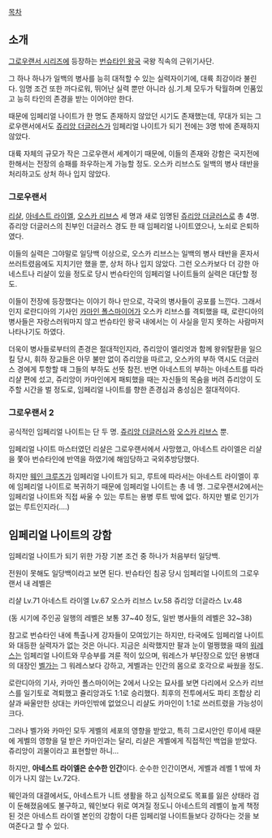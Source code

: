[[목차]]

== 소개 ==

[[그로우랜서 시리즈]]에 등장하는 [[번슈타인 왕국]] 국왕 직속의 근위기사단.

그 하나 하나가 일백의 병사를 능히 대적할 수 있는 실력자이기에, 대륙 최강이라 불린다. 임명 조건 또한 까다로워, 뛰어난 실력 뿐만 아니라 심.기.체 모두가 탁월하며 인품있고 능히 타인의 존경을 받는 이어야만 한다.

때문에 임페리얼 나이트가 한 명도 존재하지 않았던 시기도 존재했는데, 무대가 되는 그로우랜서에서도 [[쥬리앙 더글러스]]가 임페리얼 나이트가 되기 전에는 3명 밖에 존재하지 않았다.

대륙 자체의 규모가 작은 그로우랜서 세계이기 때문에, 이들의 존재와 강함은 국지전에 한해서는 전장의 승패를 좌우하는게 가능할 정도. 오스카 리브스도 일백의 병사 태반을 처리하고도 상처 하나 입지 않았다.

=== 그로우랜서 ===
[[리샬]], [[아네스트 라이엘]], [[오스카 리브스]] 세 명과 새로 임명된 [[쥬리앙 더글러스]]로 총 4명. 쥬리앙 더글러스의 친부인 더글러스 경도 한 때 임페리얼 나이트였으나, 노쇠로 은퇴하였다.

이들의 실력은 그야말로 일당백 이상으로, 오스카 리브스는 일백의 병사 태반을 혼자서 쓰러트렸음에도 지치기만 했을 뿐, 상처 하나 입지 않았다. 그런 오스카보다 더 강한 아네스트나 리샬이 있을 정도로 당시 번슈타인의 임페리얼 나이트들의 실력은 대단할 정도.

이들이 전장에 등장했다는 이야기 하나 만으로, 각국의 병사들이 공포를 느낀다. 그래서인지 로란디아의 기사인 [[카마인 폴스마이어]]가 오스카 리브스를 격퇴했을 때, 로란디아의 병사들은 자랑스러워마지 않고 번슈타인 왕국 내에서는 이 사실을 믿지 못하는 사람마저 나타나기도 하였다.

더욱이 병사들로부터의 존경은 절대적인지라, 쥬리앙이 엘리엇과 함께 왕위탈환을 일으킬 당시, 휘하 장교들은 아무 불만 없이 쥬리앙을 따르고, 오스카의 부하 역시도 더글러스 경에게 투항할 때 그들의 부하도 선뜻 참전. 반면 아네스트의 부하는 아네스트를 따라 리샬 편에 섰고, 쥬리앙이 카마인에게 패퇴했을 때는 자신들의 목숨을 버려 쥬리앙이 도주할 시간을 벌 정도로, 임페리얼 나이트를 향한 존경심과 충성심은 절대적이다.


=== 그로우랜서 2 ===
공식적인 임페리얼 나이트는 단 두 명. [[쥬리앙 더글러스]]와 [[오스카 리브스]] 뿐.

임페리얼 나이트 마스터였던 리샬은 그로우랜서에서 사망했고, 아네스트 라이엘은 리샬을 쫓아 번슈타인에 반역을 하였기에 해임당하고 국외추방당했다.

하지만 [[웨인 크루즈]]가 임페리얼 나이트가 되고, 루트에 따라서는 아네스트 라이엘이 후에 임페리얼 나이트로 복귀하기 때문에 임페리얼 나이트는 총 네 명. 그로우랜서2에서는 임페리얼 나이트와 직접 싸울 수 있는 루트는 용병 루트 밖에 없다. 하지만 별로 인기가 없는 루트인지라(....)


== 임페리얼 나이트의 강함 ==
임페리얼 나이트가 되기 위한 가장 기본 조건 중 하나가 처음부터 일당백.

전원이 못해도 일당백이라고 보면 된다. 
반슈타인 침공 당시 임페리얼 나이트의 그로우랜서 내 레벨은 

리샬 Lv.71
아네스트 라이엘 Lv.67
오스카 리브스 Lv.58
쥬리앙 더글라스 Lv.48

(동 시기에 주인공 일행의 레벨은 보통 37~40 정도, 일반 병사들의 레벨은 32~38)

참고로 번슈타인 내에 특출나게 강자들이 모여있기는 하지만, 타국에도 임페리얼 나이트와 대등한 실력자가 없는 것은 아니다. 지금은 쇠락했지만 팔과 눈이 멀쩡했을 때의 [[워레스]]는 임페리얼 나이트와 무승부를 겨룬 적이 있으며, 워레스가 부단장으로 있던 용병대의 대장인 [[벨가]]는 그 워레스보다 강하고, 게벨과는 인간의 몸으로 호각으로 싸웠을 정도.

로란디아의 기사, 카마인 폴스마이어는 2에서 나오는 묘사를 보면 다리에서 오스카 리브스를 일기토로 격퇴했고 쥴리앙과도 1:1로 승리했다. 최후의 전투에서도 파티 조합상 리샬과 싸울만한 상대는 카마인밖에 없었으니 리샬도 카마인이 1:1로 쓰러트렸을 가능성이 크다. 

그러나 벨가와 카마인 모두 게벨의 세포의 영향을 받았고, 특히 그로시안인 루이세 때문에 게벨의 영향을 덜 받은 카마인과는 달리, 리샬은 게벨에게 직접적인 백업을 받았다. 쥬리앙이 괴물이라고 표현할만 하니...

하지만, '''아네스트 라이엘은 순수한 인간'''이다.
순수한 인간이면서, 게벨과 레벨 1 밖에 차이가 나지 않는 Lv.72다.

웨인과의 대결에서도, 아네스트가 니트 생활을 하고 심적으로도 목표를 잃은 상태라 검이 둔해졌음에도 불구하고, 웨인보다 위로 여겨질 정도니 아네스트의 레벨이 높게 책정된 것은 아네스트 라이엘 본인의 강함이 다른 임페리얼 나이트들보다 강하다는 것을 보여준다고 할 수 있다.
